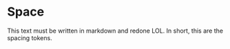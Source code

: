 
<Meta title="Tokes/Space" />

# Space

This text must be written in markdown and redone LOL. In short, this are the spacing tokens.
